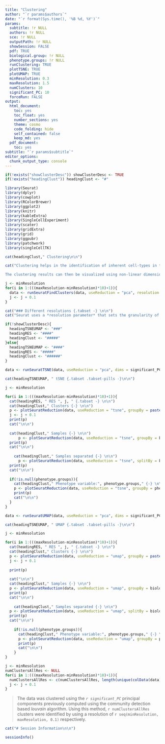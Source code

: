 ```yaml
---
title: "Clustering"
author: "`r params$authors`"
date: "`r format(Sys.time(), '%B %d, %Y')`"
params:
  subtitle: !r NULL
  authors: !r NULL
  sce: !r NULL
  outputPath: !r NULL
  showSession: FALSE
  pdf: TRUE
  biological.group: !r NULL
  phenotype.groups: !r NULL
  runClustering: TRUE
  plotTSNE: TRUE
  plotUMAP: TRUE
  minResolution: 0.3
  maxResolution: 1.5
  numClusters: 10
  significant_PC: 10
  forceRun: FALSE
output:
  html_document:
    toc: yes
    toc_float: yes
    number_sections: yes
    theme: cosmo
    code_folding: hide
    self_contained: false
    keep_md: yes
  pdf_document:
    toc: yes
subtitle: "`r params$subtitle`"
editor_options:
  chunk_output_type: console
---
```

```r
if(!exists("showClusterDesc")) showClusterDesc <- TRUE
if(!exists("headingClust")) headingClust <- "#"
```

```r
library(Seurat)
library(dplyr)
library(cowplot)
library(RColorBrewer)
library(ggplot2)
library(knitr)
library(kableExtra)
library(SingleCellExperiment)
library(scater)
library(gridExtra)
library(grid)
library(ggpubr)
library(patchwork)
library(singleCellTK)
```

```r
cat(headingClust," Clustering\n\n")

cat("Clustering helps in the identification of inherent cell-types in the data in an unsupervised manner by discovering the natural clusters that may exist on the basis of the transcriptome. Seurat uses the principal components for its graph-based clustering approach where it iteratively groups cells with similar expression patterns together into highly interconnected communities.  

The clustering results can then be visualized using non-linear dimensionality reduction techniques including tSNE and UMAP. The goal of these algorithms is essentially to understand the structure of the data in high-dimensional space in order to place similar cells together in low-dimensional space thus making visualizing clusters much more intuitive. Cells in the data within the graph-based clusters determined above should co-localize on these plots. ")
```

<!-- Compute -->
```r
j <- minResolution
for(i in 1:(((maxResolution-minResolution)*10)+1)){
  data <- runSeuratFindClusters(data, useReduction = "pca", resolution = j, verbose = FALSE)
  j <- j + 0.1
}
```

<!-- Plot -->
```r
cat("### Different resolutions {.tabset -} \n\n")
cat("Seurat uses a *resolution parameter* that sets the granularity of the clustering, with increased values leading to a greater number of identified clusters. The choice of resolution is slightly subjective and often varies on the size of the input data. Typically, for larger datasets, the optimal resolution often increases. The different clustering results are provided below using a set of different resolutions (ranging from ", minResolution, " to ",  maxResolution, ") which can be visualized using tSNE and UMAP plots below:")
```

```r
if(!showClusterDesc){
  headingTSNEUMAP <- "###"
  headingRES <- "####"
  headingClust <- "#####"
}else{
  headingTSNEUMAP <- "####"
  headingRES <- "#####"
  headingClust <- "######"
}
```

```r
data <- runSeuratTSNE(data, useReduction = "pca", dims = significant_PC)
```

```r
cat(headingTSNEUMAP, " tSNE {.tabset .tabset-pills -}\n\n")

j <- minResolution

for(i in 1:(((maxResolution-minResolution)*10)+1)){
  cat(headingRES, " RES ", j, " {.tabset -} \n\n")
  cat(headingClust," Clusters {-} \n\n")
  p <- plotSeuratReduction(data, useReduction = "tsne", groupBy = paste0("Seurat_louvain_Resolution", j), showLegend = TRUE)
  j <- j + 0.1
  print(p)
  cat("\n\n")
  
  cat(headingClust," Samples {-} \n\n")
      p <- plotSeuratReduction(data, useReduction = "tsne", groupBy = biological.group, showLegend = TRUE)
  print(p)
  cat("\n\n")
  
    cat(headingClust," Samples separated {-} \n\n")
      p <- plotSeuratReduction(data, useReduction = "tsne", splitBy = biological.group, showLegend = TRUE)
  print(p)
  cat("\n\n")
  
  if(!is.null(phenotype.groups)){
    cat(headingClust," Phenotype variable:", phenotype.groups," {-} \n\n")
    p <- plotSeuratReduction(data, useReduction = "tsne", groupBy = phenotype.groups, showLegend = TRUE)
    print(p)
    cat("\n\n")
  }
}
```

```r
data <- runSeuratUMAP(data, useReduction = "pca", dims = significant_PC)
```

```r
cat(headingTSNEUMAP, " UMAP {.tabset .tabset-pills -}\n\n")

j <- minResolution

for(i in 1:(((maxResolution-minResolution)*10)+1)){
  cat(headingRES, " RES ", j, " {.tabset -} \n\n")
  cat(headingClust," Clusters {-} \n\n")
  p <- plotSeuratReduction(data, useReduction = "umap", groupBy = paste0("Seurat_louvain_Resolution", j), showLegend = TRUE)
  j <- j + 0.1
  
  print(p)
  
  cat("\n\n")
  cat(headingClust," Samples {-} \n\n")
  p <- plotSeuratReduction(data, useReduction = "umap", groupBy = biological.group, showLegend = TRUE)
  print(p)
  cat("\n\n")
  
    cat(headingClust," Samples separated {-} \n\n")
  p <- plotSeuratReduction(data, useReduction = "umap", splitBy = biological.group, showLegend = TRUE)
  print(p)
  cat("\n\n")
  
    if(!is.null(phenotype.groups)){
      cat(headingClust," Phenotype variable:", phenotype.groups," {-} \n\n")
      p <- plotSeuratReduction(data, useReduction = "umap", groupBy = phenotype.groups, showLegend = TRUE)
      print(p)
      cat("\n\n")
    }
}
```

```r
j <- minResolution
numClustersAllRes <- NULL
for(i in 1:(((maxResolution-minResolution)*10)+1)){
  numClustersAllRes <- c(numClustersAllRes, length(unique(colData(data)[[paste0("Seurat_louvain_Resolution", j)]])))
  j <- j + 0.1
}
```

> The data was clustered using the *`r significant_PC`* principal components previously computed using the community detection based *louvain* algorithm. Using this method, `r numClustersAllRes` clusters were identified by using a resolution of `r seq(minResolution, maxResolution, 0.1)` respectively. 

```r
cat("# Session Information\n\n")
```

```r
sessionInfo()
```
